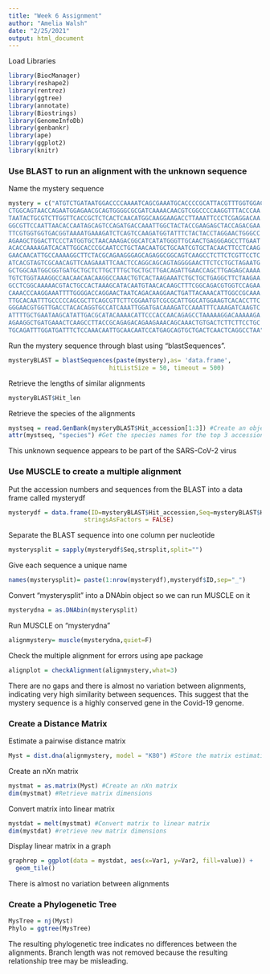 ```yaml
---
title: "Week 6 Assignment"
author: "Amelia Walsh"
date: "2/25/2021"
output: html_document
---
```

Load Libraries
```r
library(BiocManager)
library(reshape2)
library(rentrez)
library(ggtree)
library(annotate)
library(Biostrings)
library(GenomeInfoDb)
library(genbankr)
library(ape)
library(ggplot2)
library(knitr)
```

### Use BLAST to run an alignment with the unknown sequence

Name the mystery sequence
```r
mystery = c("ATGTCTGATAATGGACCCCAAAATCAGCGAAATGCACCCCGCATTACGTTTGGTGGACCCTCAGATTCAA
CTGGCAGTAACCAGAATGGAGAACGCAGTGGGGCGCGATCAAAACAACGTCGGCCCCAAGGTTTACCCAA
TAATACTGCGTCTTGGTTCACCGCTCTCACTCAACATGGCAAGGAAGACCTTAAATTCCCTCGAGGACAA
GGCGTTCCAATTAACACCAATAGCAGTCCAGATGACCAAATTGGCTACTACCGAAGAGCTACCAGACGAA
TTCGTGGTGGTGACGGTAAAATGAAAGATCTCAGTCCAAGATGGTATTTCTACTACCTAGGAACTGGGCC
AGAAGCTGGACTTCCCTATGGTGCTAACAAAGACGGCATCATATGGGTTGCAACTGAGGGAGCCTTGAAT
ACACCAAAAGATCACATTGGCACCCGCAATCCTGCTAACAATGCTGCAATCGTGCTACAACTTCCTCAAG
GAACAACATTGCCAAAAGGCTTCTACGCAGAAGGGAGCAGAGGCGGCAGTCAAGCCTCTTCTCGTTCCTC
ATCACGTAGTCGCAACAGTTCAAGAAATTCAACTCCAGGCAGCAGTAGGGGAACTTCTCCTGCTAGAATG
GCTGGCAATGGCGGTGATGCTGCTCTTGCTTTGCTGCTGCTTGACAGATTGAACCAGCTTGAGAGCAAAA
TGTCTGGTAAAGGCCAACAACAACAAGGCCAAACTGTCACTAAGAAATCTGCTGCTGAGGCTTCTAAGAA
GCCTCGGCAAAAACGTACTGCCACTAAAGCATACAATGTAACACAAGCTTTCGGCAGACGTGGTCCAGAA
CAAACCCAAGGAAATTTTGGGGACCAGGAACTAATCAGACAAGGAACTGATTACAAACATTGGCCGCAAA
TTGCACAATTTGCCCCCAGCGCTTCAGCGTTCTTCGGAATGTCGCGCATTGGCATGGAAGTCACACCTTC
GGGAACGTGGTTGACCTACACAGGTGCCATCAAATTGGATGACAAAGATCCAAATTTCAAAGATCAAGTC
ATTTTGCTGAATAAGCATATTGACGCATACAAAACATTCCCACCAACAGAGCCTAAAAAGGACAAAAAGA
AGAAGGCTGATGAAACTCAAGCCTTACCGCAGAGACAGAAGAAACAGCAAACTGTGACTCTTCTTCCTGC
TGCAGATTTGGATGATTTCTCCAAACAATTGCAACAATCCATGAGCAGTGCTGACTCAACTCAGGCCTAA")
```

Run the mystery sequence through blast using "blastSequences". 
```r
mysteryBLAST = blastSequences(paste(mystery),as= 'data.frame',
                            hitListSize = 50, timeout = 500)
```

Retrieve the lengths of similar alignments
```r
mysteryBLAST$Hit_len
```

Retrieve the species of the alignments
```r
mystseq = read.GenBank(mysteryBLAST$Hit_accession[1:3]) #Create an object to store the top 3 accession numbers
attr(mystseq, "species") #Get the species names for the top 3 accession numbers
```
This unknown sequence appears to be part of the SARS-CoV-2 virus

### Use MUSCLE to create a multiple alignment

Put the accession numbers and sequences from the BLAST into a data frame called mysterydf
```r
mysterydf = data.frame(ID=mysteryBLAST$Hit_accession,Seq=mysteryBLAST$Hsp_hseq,
                     stringsAsFactors = FALSE)
```

Separate the BLAST sequence into one column per nucleotide
```r
mysterysplit = sapply(mysterydf$Seq,strsplit,split="")
```

Give each sequence a unique name
```r
names(mysterysplit)= paste(1:nrow(mysterydf),mysterydf$ID,sep="_")
```

Convert "mysterysplit" into a DNAbin object so we can run MUSCLE on it
```r
mysterydna = as.DNAbin(mysterysplit)
```

Run MUSCLE on "mysterydna"
```r
alignmystery= muscle(mysterydna,quiet=F)
```

Check the multiple alignment for errors using ape package

```r
alignplot = checkAlignment(alignmystery,what=3)
```
There are no gaps and there is almost no variation between alignments, indicating very high similarity between sequences. This suggest that the mystery sequence is a highly conserved gene in the Covid-19 genome.

### Create a Distance Matrix

Estimate a pairwise distance matrix
```r
Myst = dist.dna(alignmystery, model = "K80") #Store the matrix estimation as an object
```

Create an nXn matrix
```r
mystmat = as.matrix(Myst) #Create an nXn matrix
dim(mystmat) #Retrieve matrix dimensions
```

Convert matrix into linear matrix
```r
mystdat = melt(mystmat) #Convert matrix to linear matrix
dim(mystdat) #retrieve new matrix dimensions
```

Display linear matrix in a graph
```r
graphrep = ggplot(data = mystdat, aes(x=Var1, y=Var2, fill=value)) + 
  geom_tile()
```
There is almost no variation between alignments

### Create a Phylogenetic Tree

```r
MysTree = nj(Myst)
Phylo = ggtree(MysTree)
```
The resulting phylogenetic tree indicates no differences between the alignments. Branch length was not removed because the resulting relationship tree may be misleading.






